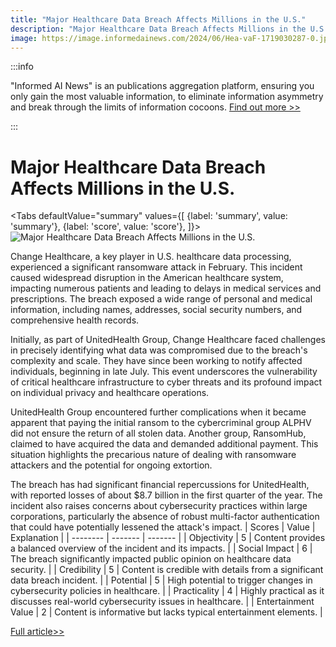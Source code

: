 ```yaml
---
title: "Major Healthcare Data Breach Affects Millions in the U.S."
description: "Major Healthcare Data Breach Affects Millions in the U.S."
image: https://image.informedainews.com/2024/06/Hea-vaF-1719030287-0.jpg
---
```



:::info

"Informed AI News" is an publications aggregation platform, ensuring you only gain the most valuable information, to eliminate information asymmetry and break through the limits of information cocoons.  [Find out more >>](/)

:::

# Major Healthcare Data Breach Affects Millions in the U.S.


<Tabs
	defaultValue="summary"
	values={[
	{label: 'summary', value: 'summary'},
	{label: 'score', value: 'score'},
]}>
<TabItem value="summary">
<img
  src="https://image.informedainews.com/2024/06/Hea-vaF-1719030287-0.jpg"
  alt="Major Healthcare Data Breach Affects Millions in the U.S."
/>



Change Healthcare, a key player in U.S. healthcare data processing, experienced a significant ransomware attack in February. This incident caused widespread disruption in the American healthcare system, impacting numerous patients and leading to delays in medical services and prescriptions. The breach exposed a wide range of personal and medical information, including names, addresses, social security numbers, and comprehensive health records.

Initially, as part of UnitedHealth Group, Change Healthcare faced challenges in precisely identifying what data was compromised due to the breach's complexity and scale. They have since been working to notify affected individuals, beginning in late July. This event underscores the vulnerability of critical healthcare infrastructure to cyber threats and its profound impact on individual privacy and healthcare operations.

UnitedHealth Group encountered further complications when it became apparent that paying the initial ransom to the cybercriminal group ALPHV did not ensure the return of all stolen data. Another group, RansomHub, claimed to have acquired the data and demanded additional payment. This situation highlights the precarious nature of dealing with ransomware attackers and the potential for ongoing extortion.

The breach has had significant financial repercussions for UnitedHealth, with reported losses of about $8.7 billion in the first quarter of the year. The incident also raises concerns about cybersecurity practices within large corporations, particularly the absence of robust multi-factor authentication that could have potentially lessened the attack's impact.
</TabItem>
<TabItem value="score">
	| Scores     | Value   | Explanation |
	| -------- | ------- | ------- |
	| Objectivity  | 5    | Content provides a balanced overview of the incident and its impacts.    |
	| Social Impact | 6     | The breach significantly impacted public opinion on healthcare data security.    |
	| Credibility    | 5    | Content is credible with details from a significant data breach incident.    |
	| Potential    | 5    | High potential to trigger changes in cybersecurity policies in healthcare.    |
	| Practicality    | 4    | Highly practical as it discusses real-world cybersecurity issues in healthcare.    |
	| Entertainment Value    | 2    | Content is informative but lacks typical entertainment elements.    |
</TabItem>
</Tabs>

[Full article>>](https://www.cnbeta.com.tw/articles/tech/1435652.htm)
